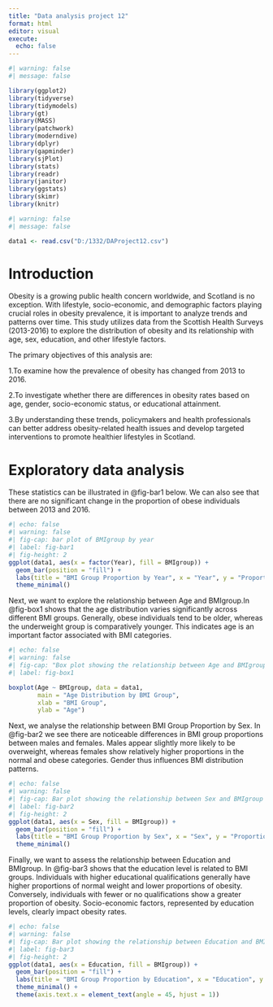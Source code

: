 ```yaml
---
title: "Data analysis project 12"
format: html
editor: visual
execute: 
  echo: false
---
```


```r
#| warning: false
#| message: false

library(ggplot2)
library(tidyverse)
library(tidymodels)
library(gt)
library(MASS)
library(patchwork)
library(moderndive)
library(dplyr)
library(gapminder)
library(sjPlot)
library(stats)
library(readr)
library(janitor)
library(ggstats)
library(skimr)
library(knitr)
```

```r
#| warning: false
#| message: false

data1 <- read.csv("D:/1332/DAProject12.csv")

```
# Introduction {#sec-intro}
Obesity is a growing public health concern worldwide, and Scotland is no exception. With lifestyle, socio-economic, and demographic factors playing crucial roles in obesity prevalence, it is important to analyze trends and patterns over time. This study utilizes data from the Scottish Health Surveys (2013-2016) to explore the distribution of obesity and its relationship with age, sex, education, and other lifestyle factors.

The primary objectives of this analysis are:

1.To examine how the prevalence of obesity has changed from 2013 to 2016.

2.To investigate whether there are differences in obesity rates based on age, gender, socio-economic status, or educational attainment.

3.By understanding these trends, policymakers and health professionals can better address obesity-related health issues and develop targeted interventions to promote healthier lifestyles in Scotland.

# Exploratory data analysis {#sec-expdata}

These statistics can be illustrated in @fig-bar1 below. We can also see that there are no significant change in the proportion of obese individuals between 2013 and 2016.

```r
#| echo: false
#| warning: false
#| fig-cap: bar plot of BMIgroup by year
#| label: fig-bar1
#| fig-height: 2
ggplot(data1, aes(x = factor(Year), fill = BMIgroup)) +
  geom_bar(position = "fill") +
  labs(title = "BMI Group Proportion by Year", x = "Year", y = "Proportion") +
  theme_minimal()
```

Next, we want to explore the relationship between Age and BMIgroup.In @fig-box1 shows that the age distribution varies significantly across different BMI groups. Generally, obese individuals tend to be older, whereas the underweight group is comparatively younger. This indicates age is an important factor associated with BMI categories.

```r
#| echo: false
#| warning: false
#| fig-cap: "Box plot showing the relationship between Age and BMIgroup"
#| label: fig-box1

boxplot(Age ~ BMIgroup, data = data1,
        main = "Age Distribution by BMI Group",
        xlab = "BMI Group",
        ylab = "Age")

```
Next, we analyse the relationship between BMI Group Proportion by Sex. In @fig-bar2 we see there are noticeable differences in BMI group proportions between males and females. Males appear slightly more likely to be overweight, whereas females show relatively higher proportions in the normal and obese categories. Gender thus influences BMI distribution patterns.
```r
#| echo: false
#| warning: false
#| fig-cap: Bar plot showing the relationship between Sex and BMIgroup
#| label: fig-bar2
#| fig-height: 2
ggplot(data1, aes(x = Sex, fill = BMIgroup)) +
  geom_bar(position = "fill") +
  labs(title = "BMI Group Proportion by Sex", x = "Sex", y = "Proportion") +
  theme_minimal()
```
Finally, we want to assess the relationship between Education and BMIgroup. In @fig-bar3 shows that the education level is related to BMI groups. Individuals with higher educational qualifications generally have higher proportions of normal weight and lower proportions of obesity. Conversely, individuals with fewer or no qualifications show a greater proportion of obesity. Socio-economic factors, represented by education levels, clearly impact obesity rates.
```r
#| echo: false
#| warning: false
#| fig-cap: Bar plot showing the relationship between Education and BMIgroup
#| label: fig-bar3
#| fig-height: 2
ggplot(data1, aes(x = Education, fill = BMIgroup)) +
  geom_bar(position = "fill") +
  labs(title = "BMI Group Proportion by Education", x = "Education", y = "Proportion") +
  theme_minimal() +
  theme(axis.text.x = element_text(angle = 45, hjust = 1))
```